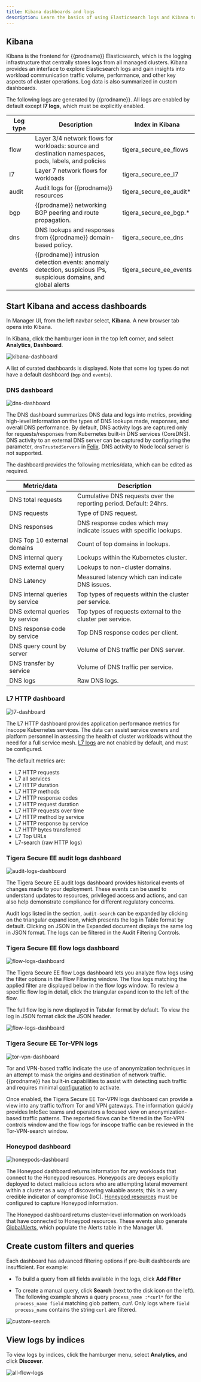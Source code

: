 ```yaml
---
title: Kibana dashboards and logs
description: Learn the basics of using Elasticsearch logs and Kibana to gain visibility and troubleshoot.
---
```


## Kibana

Kibana is the frontend for {{prodname}} Elasticsearch, which is the logging infrastructure that centrally stores logs from all managed clusters. Kibana provides an interface to explore Elasticsearch logs and gain insights into workload communication traffic volume, performance, and other key aspects of cluster operations. Log data is also summarized in custom dashboards.

The following logs are generated by {{prodname}}. All logs are enabled by default except **l7 logs**, which must be explicitly enabled.

| Log type | **Description**                                                                                                   | Index in Kibana          |
| -------- | ----------------------------------------------------------------------------------------------------------------- | ------------------------ |
| flow     | Layer 3/4 network flows for workloads: source and destination namespaces, pods, labels, and policies              | tigera_secure_ee_flows   |
| l7       | Layer 7 network flows for workloads                                                                               | tigera_secure_ee_l7      |
| audit    | Audit logs for {{prodname}} resources                                                                             | tigera_secure_ee_audit\* |
| bgp      | {{prodname}} networking BGP peering and route propagation.                                                        | tigera_secure_ee_bgp.\*  |
| dns      | DNS lookups and responses from {{prodname}} domain-based policy.                                                  | tigera_secure_ee_dns     |
| events   | {{prodname}} intrusion detection events: anomaly detection, suspicious IPs, suspicious domains, and global alerts | tigera_secure_ee_events  |

## Start Kibana and access dashboards

In Manager UI, from the left navbar select, **Kibana**. A new browser tab opens into Kibana.

In Kibana, click the hamburger icon in the top left corner, and select **Analytics**, **Dashboard**.

![kibana-dashboard](/img/calico-enterprise/master/kibana-dashboard.png)

A list of curated dashboards is displayed. Note that some log types do not have a default dashboard (`bgp` and `events`).

### DNS dashboard

![dns-dashboard](/img/calico-enterprise/master/dns-dashboard.png)

The DNS dashboard summarizes DNS data and logs into metrics, providing high-level information on the types of DNS lookups made, responses, and overall DNS performance. By default, DNS activity logs are captured only for requests/responses from Kubernetes built-in DNS services (CoreDNS). DNS activity to an external DNS server can be captured by configuring the parameter, `dnsTrustedServers` in [Felix](../reference/resources/felixconfig.mdx). DNS activity to Node local server is not supported.

The dashboard provides the following metrics/data, which can be edited as required.

| Metric/data                     | Description                                                         |
| ------------------------------- | ------------------------------------------------------------------- |
| DNS total requests              | Cumulative DNS requests over the reporting period. Default: 24hrs.  |
| DNS requests                    | Type of DNS request.                                                |
| DNS responses                   | DNS response codes which may indicate issues with specific lookups. |
| DNS Top 10 external domains     | Count of top domains in lookups.                                    |
| DNS internal query              | Lookups within the Kubernetes cluster.                              |
| DNS external query              | Lookups to non-cluster domains.                                     |
| DNS Latency                     | Measured latency which can indicate DNS issues.                     |
| DNS internal queries by service | Top types of requests within the cluster per service.               |
| DNS external queries by service | Top types of requests external to the cluster per service.          |
| DNS response code by service    | Top DNS response codes per client.                                  |
| DNS query count by server       | Volume of DNS traffic per DNS server.                               |
| DNS transfer by service         | Volume of DNS traffic per service.                                  |
| DNS logs                        | Raw DNS logs.                                                       |

### L7 HTTP dashboard

![l7-dashboard](/img/calico-enterprise/master/l7-dashboard.png)

The L7 HTTP dashboard provides application performance metrics for inscope Kubernetes services. The data can assist service owners and platform personnel in assessing the health of cluster workloads without the need for a full service mesh. [L7 logs](elastic/l7/configure.mdx) are not enabled by default, and must be configured.

The default metrics are:

- L7 HTTP requests
- L7 all services
- L7 HTTP duration
- L7 HTTP methods
- L7 HTTP response codes
- L7 HTTP request duration
- L7 HTTP requests over time
- L7 HTTP method by service
- L7 HTTP response by service
- L7 HTTP bytes transferred
- L7 Top URLs
- L7-search (raw HTTP logs)

### Tigera Secure EE audit logs dashboard

![audit-logs-dashboard](/img/calico-enterprise/master/audit-logs-dashboard.png)

The Tigera Secure EE audit logs dashboard provides historical events of changes made to your deployment. These events can be used to understand updates to resources, privileged access and actions, and can also help demonstrate compliance for different regulatory concerns.

Audit logs listed in the section, `audit-search` can be expanded by clicking on the triangular expand icon, which presents the log in Table format by default. Clicking on JSON in the Expanded document displays the same log in JSON format. The logs can be filtered in the Audit Filtering Controls.

### Tigera Secure EE flow logs dashboard

![flow-logs-dashboard](/img/calico-enterprise/master/flow-logs-dashboard.png)

The Tigera Secure EE flow Logs dashboard lets you analyze flow logs using the filter options in the Flow Filtering window. The flow logs matching the applied filter are displayed below in the flow logs window. To review a specific flow log in detail, click the triangular expand icon to the left of the flow.

The full flow log is now displayed in Tabular format by default. To view the log in JSON format click the JSON header.

![flow-logs-dashboard](/img/calico-enterprise/master/flow-logs-json.png)

### Tigera Secure EE Tor-VPN logs

![tor-vpn-dashboard](/img/calico-enterprise/master/tor-vpn-dashboard.png)

Tor and VPN-based traffic indicate the use of anonymization techniques in an attempt to mask the origins and destination of network traffic. {{prodname}} has built-in capabilities to assist with detecting such traffic and requires minimal [configuration](../threat/tor-vpn-feed-and-dashboard.mdx) to activate.

Once enabled, the Tigera Secure EE Tor-VPN logs dashboard can provide a view into any traffic to/from Tor and VPN gateways. The information quickly provides InfoSec teams and operators a focused view on anonymization-based traffic patterns. The reported flows can be filtered in the Tor-VPN controls window and the flow logs for inscope traffic can be reviewed in the Tor-VPN-search window.

### Honeypod dashboard

![honeypods-dashboard](/img/calico-enterprise/master/honeypods-dashboard.png)

The Honeypod dashboard returns information for any workloads that connect to the Honeypod resources. Honeypods are decoys explicitly deployed to detect malicious actors who are attempting lateral movement within a cluster as a way of discovering valuable assets; this is a very credible indicator of compromise (IoC). [Honeypod resources](../threat/honeypod/honeypods.mdx) must be configured to capture Honeypod information.

The Honeypod dashboard returns cluster-level information on workloads that have connected to Honeypod resources. These events also generate [GlobalAlerts](../reference/resources/globalalert.mdx), which populate the Alerts table in the Manager UI.

## Create custom filters and queries

Each dashboard has advanced filtering options if pre-built dashboards are insufficient. For example:

- To build a query from all fields available in the logs, click **Add Filter**

- To create a manual query, click **Search** (next to the disk icon on the left). The following example shows a query `process_name :*curl*` for the `process_name field` matching glob pattern, _curl_. Only logs where `field process_name` contains the string `curl` are filtered.

![custom-search](/img/calico-enterprise/master/custom-search.png)

## View logs by indices

To view logs by indices, click the hamburger menu, select **Analytics**, and click **Discover**.

![all-flow-logs](/img/calico-enterprise/master/all-flow-logs.png)
